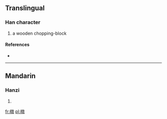 ==Translingual==

===Han character===
{{Han char|rn=75|rad=木|as=12|sn=16|four=4894<sub>0</sub>|canj=木卜木大 (DYDK)}}

# a wooden chopping-block

====References====
* {{Han ref|kx=0553.170|dkj=15541|dj=0942.040|hdz=21294.110|uh=6A54|ud=27220|bh=E9D3|bd=59859}}

----

==Mandarin==

===Hanzi===
{{cmn-hanzi|pin=[[tuí]] ([[tui2]])|wg=t'ui<sup>2</sup>}}

# {{defn|lang=cmn|sort=木12}}

[[fr:橔]]
[[pl:橔]]
